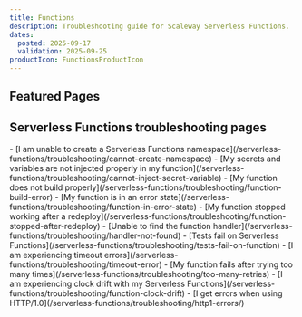 ```yaml
---
title: Functions
description: Troubleshooting guide for Scaleway Serverless Functions.
dates:
  posted: 2025-09-17
  validation: 2025-09-25
productIcon: FunctionsProductIcon
---
```


<ProductHeader
  productName="Functions troubleshooting"
  productLogo="functions"
  description="Find resources for resolving issues with Scaleway Serverless Functions."
/>

## Featured Pages

<Grid>
    <Card
      title="Serverless Functions FAQ"
      description="General info on Serverless Functions."
      url="/serverless-functions/faq"
      label="See more"
    />
    <Card
      title="Methods to deploy Serverless Functions"
      description="Find the best way to deploy Functions."
      url="/serverless-functions/reference-content/deploy-function/"
      label="See more"
    />
    <Card
      title="Functions limitations"
      description="Technical limitations of Serverless Functions."
      url="/serverless-functions/reference-content/functions-limitations/"
      label="See more"
    />
</Grid>
<Grid>
    <Card
      title="Serverless Functions billing"
      description="Detailed pricing model."
      url="/serverless-functions/reference-content/functions-billing/"
      label="See more"
    />
    <Card
      title="Serverless Functions handler reference"
      description="Understand the behavior of handlers."
      url="/serverless-functions/reference-content/functions-handlers/"
      label="See more"
    />
    <Card
      title="Differences between Serverless Jobs, Containers and Functions"
      description="Differences between Serverless products."
      url="/serverless-functions/reference-content/difference-jobs-functions-containers/"
      label="See more"
    />
</Grid>

## Serverless Functions troubleshooting pages

<LinksList>
  - [I am unable to create a Serverless Functions namespace](/serverless-functions/troubleshooting/cannot-create-namespace)
  - [My secrets and variables are not injected properly in my function](/serverless-functions/troubleshooting/cannot-inject-secret-variable)
  - [My function does not build properly](/serverless-functions/troubleshooting/function-build-error)
  - [My function is in an error state](/serverless-functions/troubleshooting/function-in-error-state)
  - [My function stopped working after a redeploy](/serverless-functions/troubleshooting/function-stopped-after-redeploy)
  - [Unable to find the function handler](/serverless-functions/troubleshooting/handler-not-found)
  - [Tests fail on Serverless Functions](/serverless-functions/troubleshooting/tests-fail-on-function)
  - [I am experiencing timeout errors](/serverless-functions/troubleshooting/timeout-error)
  - [My function fails after trying too many times](/serverless-functions/troubleshooting/too-many-retries)
  - [I am experiencing clock drift with my Serverless Functions](/serverless-functions/troubleshooting/function-clock-drift)
  - [I get errors when using HTTP/1.0](/serverless-functions/troubleshooting/http1-errors/)
</LinksList>
